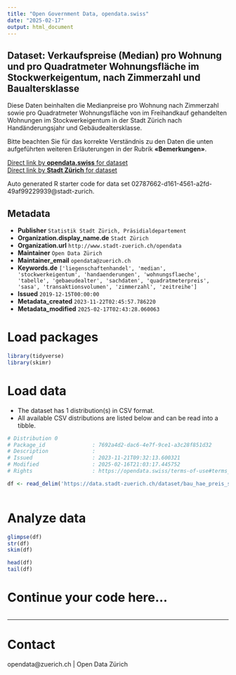 ```yaml
---
title: "Open Government Data, opendata.swiss"
date: "2025-02-17"
output: html_document
---
```


## Dataset: Verkaufspreise (Median) pro Wohnung und pro Quadratmeter Wohnungsfläche im Stockwerkeigentum, nach Zimmerzahl und Baualtersklasse


Diese Daten beinhalten die Medianpreise pro Wohnung nach Zimmerzahl sowie pro Quadratmeter Wohnungsfläche von im Freihandkauf gehandelten Wohnungen im Stockwerkeigentum in der Stadt Zürich nach Handänderungsjahr und Gebäudealtersklasse.

Bitte beachten Sie für das korrekte Verständnis zu den Daten die unten aufgeführten weiteren Erläuterungen in der Rubrik **«Bemerkungen»**.



[Direct link by **opendata.swiss** for dataset](https://opendata.swiss/de/dataset/verkaufspreise-median-pro-wohnung-und-pro-quadratmeter-wohnungsflache-im-stockwerkeigentum-2009-3)<br>
[Direct link by **Stadt Zürich** for dataset](https://data.stadt-zuerich.ch/dataset/bau_hae_preis_stockwerkeigentum_zimmerzahl_gebaeudealter_od5156)

Auto generated R starter code for data set 02787662-d161-4561-a2fd-49af99229939@stadt-zurich.

## Metadata

- **Publisher** `Statistik Stadt Zürich, Präsidialdepartement`
- **Organization.display_name.de** `Stadt Zürich`
- **Organization.url** `http://www.stadt-zuerich.ch/opendata`
- **Maintainer** `Open Data Zürich`
- **Maintainer_email** `opendata@zuerich.ch`
- **Keywords.de** `['liegenschaftenhandel', 'median', 'stockwerkeigentum', 'handaenderungen', 'wohnungsflaeche', 'tabelle', 'gebaeudealter', 'sachdaten', 'quadratmeterpreis', 'sasa', 'transaktionsvolumen', 'zimmerzahl', 'zeitreihe']`
- **Issued** `2019-12-15T00:00:00`
- **Metadata_created** `2023-11-22T02:45:57.786220`
- **Metadata_modified** `2025-02-17T02:43:28.060063`


# Load packages

```r

library(tidyverse)
library(skimr)

```

# Load data

-   The dataset has 1 distribution(s) in CSV format.
-   All available CSV distributions are listed below and can be read into a tibble.

```r

# Distribution 0
# Package_id               : 7692a4d2-dac6-4e7f-9ce1-a3c28f851d32
# Description              : 
# Issued                   : 2023-11-21T09:32:13.600321
# Modified                 : 2025-02-16T21:03:17.445752
# Rights                   : https://opendata.swiss/terms-of-use#terms_open

df <- read_delim('https://data.stadt-zuerich.ch/dataset/bau_hae_preis_stockwerkeigentum_zimmerzahl_gebaeudealter_od5156/download/BAU515OD5156.csv')



```

# Analyze data

```r

glimpse(df)
str(df)
skim(df)

head(df)
tail(df)

```

# Continue your code here...

```r

```

------------------------------------------------------------------------

# Contact

opendata@zuerich.ch | Open Data Zürich

